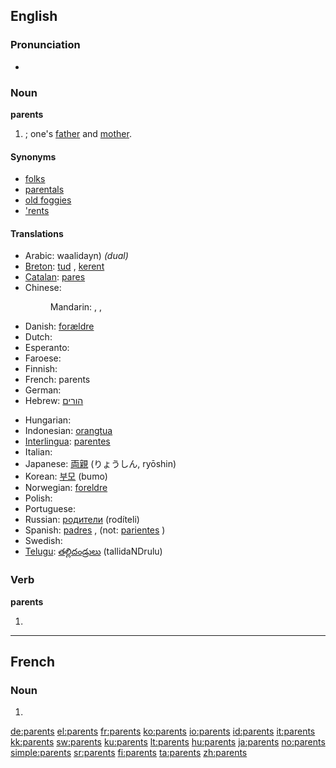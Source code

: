 ==English==

===Pronunciation===
* {{audio|en-us-parents.ogg|Audio (US)}}

===Noun===
'''parents'''

# {{plural of|[[parent]]}}; one's [[father]] and [[mother]].

====Synonyms====
* [[folks]]
* [[parentals]]
* [[old foggies]]
* [['rents]]

====Translations====
{{trans-top|father and mother}}
* Arabic: {{Arab|[[والدين]]}} waalidayn) ''(dual)''
* [[Breton]]: [[tud]] {{p}}, [[kerent]] {{p}}
* [[Catalan]]: [[pares]] {{m|p}}
* Chinese:
*: Mandarin: {{t-|cmn|父母|tr=fùmǔ|sc=Hani|xs=Mandarin}}, {{zh-tsp|爸媽|爸妈|bàmā}}, {{zh-tsp|雙親|双亲|shuāngqīn}}
* Danish: [[forældre]] {{c|p}}
* Dutch: {{t+|nl|ouders|m|p}}
* Esperanto: {{t-|eo|gepatroj|p|xs=Esperanto}}
* Faroese: {{t-|fo|foreldur|n|p|xs=Faroese}}
* Finnish: {{t+|fi|vanhemmat|p}}
* French: parents {{m|p}}
* German: {{t+|de|Eltern|m|p}}
* Hebrew: [[הורים]] {{m|p}}
{{trans-mid}}
* Hungarian: {{t+|hu|szülők|p}}
* Indonesian: [[orangtua]]
* [[Interlingua]]: [[parentes]]
* Italian: {{t+|it|genitori|m|p}}
* Japanese: [[両親]] (りょうしん, ryōshin)
* Korean: [[부모]] (bumo)
* Norwegian: [[foreldre]] {{p}}
* Polish: {{t-|pl|rodzice|p}}
* Portuguese: {{t+|pt|pais}}
* Russian: [[родители]] (rodíteli) {{p}}
* Spanish: [[padres]] {{m|p}}, (not: [[pariente]]s {{m|p}})
* Swedish: {{t+|sv|föräldrar|p}}
* [[Telugu]]: [[తల్లిదండ్రులు]] (tallidaNDrulu)
{{trans-bottom}}

===Verb===
'''parents'''

# {{third-person singular of|[[parent]]}}

----

==French==

===Noun===
{{infl|fr|noun}}

# {{plural of|[[parent#French|parent]]|lang=fr}}

[[de:parents]]
[[el:parents]]
[[fr:parents]]
[[ko:parents]]
[[io:parents]]
[[id:parents]]
[[it:parents]]
[[kk:parents]]
[[sw:parents]]
[[ku:parents]]
[[lt:parents]]
[[hu:parents]]
[[ja:parents]]
[[no:parents]]
[[simple:parents]]
[[sr:parents]]
[[fi:parents]]
[[ta:parents]]
[[zh:parents]]